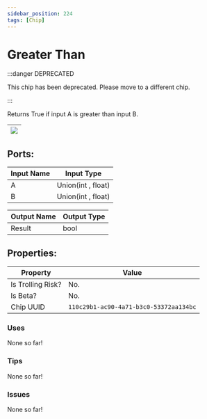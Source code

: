 ```yaml
---
sidebar_position: 224
tags: [Chip]
---
```


# Greater Than
:::danger DEPRECATED

This chip has been deprecated. Please move to a different chip.

:::

Returns True if input A is greater than input B.

| ![](https://images-ext-2.discordapp.net/external/MPmIaQzlEPmgGWlgi-WxBBXt0Bjv_zWPkg1y1f_sy3s/https/www.recroomcircuits.com/image/circuit/absolute-value?width=206&height=108) |
|-----|

## Ports:

| Input Name | Input Type |
|-----------|-----------|
| A | Union(int , float) |
| B | Union(int , float) |

| Output Name | Output Type |
|-----------|-----------|
| Result | bool |

## Properties:

| Property  | Value |
|-------------------|-----------|
| Is Trolling Risk? | No. |
| Is Beta? | No. |
| Chip UUID | `110c29b1-ac90-4a71-b3c0-53372aa134bc` |

### Uses

None so far!

### Tips

None so far!

### Issues

None so far!